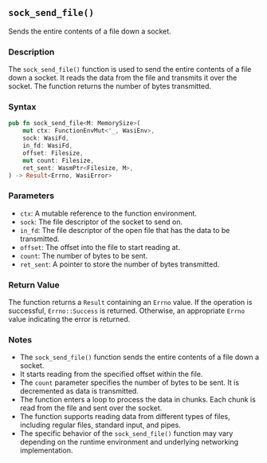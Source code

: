 ## `sock_send_file()`

Sends the entire contents of a file down a socket.

### Description

The `sock_send_file()` function is used to send the entire contents of a file down a socket. It reads the data from the file and transmits it over the socket. The function returns the number of bytes transmitted.

### Syntax

```rust
pub fn sock_send_file<M: MemorySize>(
    mut ctx: FunctionEnvMut<'_, WasiEnv>,
    sock: WasiFd,
    in_fd: WasiFd,
    offset: Filesize,
    mut count: Filesize,
    ret_sent: WasmPtr<Filesize, M>,
) -> Result<Errno, WasiError>
```

### Parameters

- `ctx`: A mutable reference to the function environment.
- `sock`: The file descriptor of the socket to send on.
- `in_fd`: The file descriptor of the open file that has the data to be transmitted.
- `offset`: The offset into the file to start reading at.
- `count`: The number of bytes to be sent.
- `ret_sent`: A pointer to store the number of bytes transmitted.

### Return Value

The function returns a `Result` containing an `Errno` value. If the operation is successful, `Errno::Success` is returned. Otherwise, an appropriate `Errno` value indicating the error is returned.

### Notes

- The `sock_send_file()` function sends the entire contents of a file down a socket.
- It starts reading from the specified offset within the file.
- The `count` parameter specifies the number of bytes to be sent. It is decremented as data is transmitted.
- The function enters a loop to process the data in chunks. Each chunk is read from the file and sent over the socket.
- The function supports reading data from different types of files, including regular files, standard input, and pipes.
- The specific behavior of the `sock_send_file()` function may vary depending on the runtime environment and underlying networking implementation.

